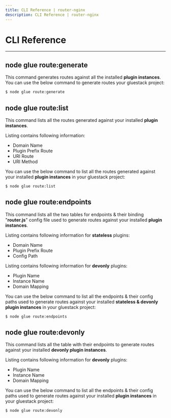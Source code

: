 ```yaml
---
title: CLI Reference | router-nginx
description: CLI Reference | router-nginx
---
```



<Meta title="Router Nginx Plugin/CLI Reference" />

# CLI Reference
---

## node glue route:generate

This command generates routes against all the installed **plugin instances**. You can use
the below command to generate routes your gluestack project:
```sh
$ node glue route:generate
```

## node glue route:list

This command lists all the routes generated against your installed **plugin instances**.

Listing contains following information:
- Domain Name
- Plugin Prefix Route
- URI Route
- URI Method

You can use the below command to list all the routes generated against your installed
**plugin instances** in your gluestack project:
```sh
$ node glue route:list
```

## node glue route:endpoints

This command lists all the two tables for endpoints & their binding "**router.js**" config file used
to generate routes against your installed **plugin instances**.

Listing contains following information for **stateless** plugins:
- Domain Name
- Plugin Prefix Route
- Config Path

Listing contains following information for **devonly** plugins:
- Plugin Name
- Instance Name
- Domain Mapping

You can use the below command to list all the endpoints & their config paths used to
generate routes against your installed **stateless & devonly plugin instances** in your gluestack project:
```sh
$ node glue route:endpoints
```

## node glue route:devonly

This command lists all the table with their endpoints to generate routes against your installed **devonly plugin instances**.

Listing contains following information for **devonly** plugins:
- Plugin Name
- Instance Name
- Domain Mapping

You can use the below command to list all the endpoints & their config paths used to
generate routes against your installed **plugin instances** in your gluestack project:
```sh
$ node glue route:devonly
```